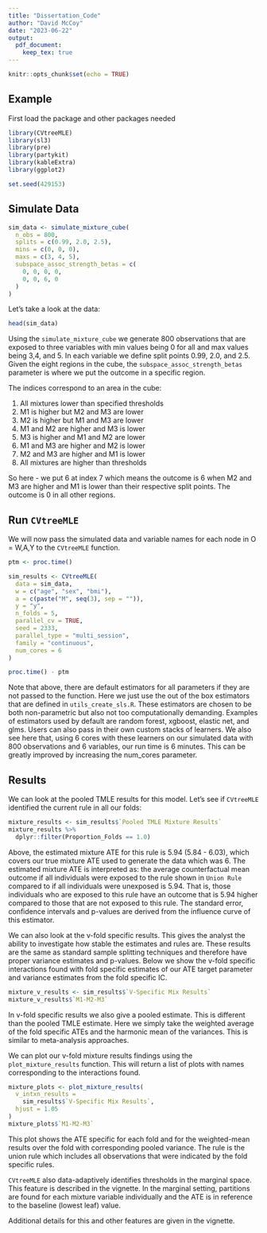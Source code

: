 ```yaml
---
title: "Dissertation_Code"
author: "David McCoy"
date: "2023-06-22"
output:
  pdf_document:
    keep_tex: true
---
```


```r
knitr::opts_chunk$set(echo = TRUE)
```

## Example

First load the package and other packages needed

```r
library(CVtreeMLE)
library(sl3)
library(pre)
library(partykit)
library(kableExtra)
library(ggplot2)

set.seed(429153)
```

## Simulate Data

```r
sim_data <- simulate_mixture_cube(
  n_obs = 800,
  splits = c(0.99, 2.0, 2.5),
  mins = c(0, 0, 0),
  maxs = c(3, 4, 5),
  subspace_assoc_strength_betas = c(
    0, 0, 0, 0,
    0, 0, 6, 0
  )
)
```

Let's take a look at the data:
```r
head(sim_data)
```
Using the `simulate_mixture_cube` we generate 800 observations that are 
exposed to three variables with min values being 0 for all and max values being
3,4, and 5. In each variable we define split points 0.99, 2.0, and 2.5. Given the 
eight regions in the cube, the `subspace_assoc_strength_betas` parameter is 
where we put the outcome in a specific region. 

The indices correspond to an area in the cube:

1.  All mixtures lower than specified thresholds
2.  M1 is higher but M2 and M3 are lower
3.  M2 is higher but M1 and M3 are lower
4.  M1 and M2 are higher and M3 is lower
5.  M3 is higher and M1 and M2 are lower
6.  M1 and M3 are higher and M2 is lower
7.  M2 and M3 are higher and M1 is lower
8.  All mixtures are higher than thresholds

So here - we put 6 at index 7 which means the outcome is 6 when 
M2 and M3 are higher and M1 is lower than their respective split points. The 
outcome is 0 in all other regions. 

## Run `CVtreeMLE`

We will now pass the simulated data and variable names for each 
node in O = W,A,Y to the `CVtreeMLE` function. 

```r
ptm <- proc.time()

sim_results <- CVtreeMLE(
  data = sim_data,
  w = c("age", "sex", "bmi"),
  a = c(paste("M", seq(3), sep = "")),
  y = "y",
  n_folds = 5,
  parallel_cv = TRUE,
  seed = 2333,
  parallel_type = "multi_session",
  family = "continuous",
  num_cores = 6
)

proc.time() - ptm
```

Note that above, there are default estimators for all parameters if they are
not passed to the function. Here we just use the out of the box estimators 
that are defined in `utils_create_sls.R`. These estimators are chosen to be
both non-parametric but also not too computationally demanding. Examples 
of estimators used by default are random forest, xgboost, elastic net, and glms. 
Users can also pass in their own custom stacks of learners. We also see here 
that, using 6 cores with these learners on our simulated data with 800 
observations and 6 variables, our run time is 6 minutes. This can be 
greatly improved by increasing the num_cores parameter. 

## Results

We can look at the pooled TMLE results for this model. Let's see if 
`CVtreeMLE` identified the current rule in all our folds: 

```r
mixture_results <- sim_results$`Pooled TMLE Mixture Results`
mixture_results %>%
  dplyr::filter(Proportion_Folds == 1.0)
```

Above, the estimated mixture ATE for this rule is 5.94 (5.84 - 6.03), which 
covers our true mixture ATE used to generate the data which was 6. The 
estimated mixture ATE is interpreted as: the average counterfactual mean 
outcome if all individuals were exposed to the rule shown in 
`Union Rule` compared to if all individuals were unexposed is 
5.94. That is, those individuals who are exposed to this rule have an outcome 
that is 5.94 higher compared to those that are not exposed to this rule. The 
standard error, confidence intervals and p-values are derived from the 
influence curve of this estimator.

We can also look at the v-fold specific results. This gives the analyst the 
ability to investigate how stable the estimates and rules are. These results
are the same as standard sample splitting techniques and therefore have proper
variance estimates and p-values. Below we show
the v-fold specific interactions found with fold specific estimates of our
ATE target parameter and variance estimates from the fold specific IC. 

```r
mixture_v_results <- sim_results$`V-Specific Mix Results`
mixture_v_results$`M1-M2-M3`
```

In v-fold specific results we also give a pooled estimate. This is different 
than the pooled TMLE estimate. Here we simply take the weighted average of the 
fold specific ATEs and the harmonic mean of the variances. This is similar 
to meta-analysis approaches.

We can plot our v-fold mixture results findings using the `plot_mixture_results` 
function. This will return a list of plots with names corresponding to the
interactions found.

```r
mixture_plots <- plot_mixture_results(
  v_intxn_results =
    sim_results$`V-Specific Mix Results`,
  hjust = 1.05
)
mixture_plots$`M1-M2-M3`
```
This plot shows the ATE specific for each fold and for the weighted-mean 
results over the fold with corresponding pooled variance. The rule is the 
union rule which includes all observations that were indicated by the 
fold specific rules. 

`CVtreeMLE` also data-adaptively identifies thresholds in the marginal space. 
This feature is described in the vignette. In the marginal setting, partitions
are found for each mixture variable individually and the ATE is in reference
to the baseline (lowest leaf) value.

Additional details for this and other features are given in the vignette. 
